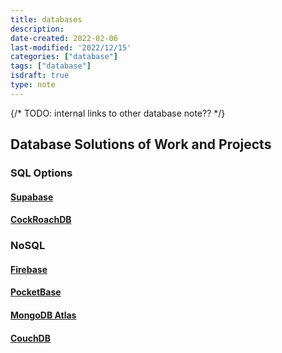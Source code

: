```yaml
---
title: databases
description:
date-created: 2022-02-06
last-modified: '2022/12/15'
categories: ["database"]
tags: ["database"]
isdraft: true
type: note
---
```


 {/* TODO: internal links to other database note?? */}

## Database Solutions of Work and Projects

### SQL Options

#### [Supabase](https://supabase.com/database)

#### [CockRoachDB](https://www.cockroachlabs.com/)

### NoSQL

#### [Firebase](https://firebase.google.com/)

#### [PocketBase](https://pocketbase.io/)

#### [MongoDB Atlas](https://www.mongodb.com)

#### [CouchDB](https://couchdb.apache.org/)
